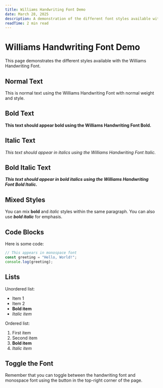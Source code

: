 ```yaml
---
title: Williams Handwriting Font Demo
date: March 28, 2025
description: A demonstration of the different font styles available with Williams Handwriting Font
readTime: 2 min read
---
```


# Williams Handwriting Font Demo

This page demonstrates the different styles available with the Williams Handwriting Font.

## Normal Text

This is normal text using the Williams Handwriting Font with normal weight and style.

## Bold Text

**This text should appear bold using the Williams Handwriting Font Bold.**

## Italic Text

*This text should appear in italics using the Williams Handwriting Font Italic.*

## Bold Italic Text

***This text should appear in bold italics using the Williams Handwriting Font Bold Italic.***

## Mixed Styles

You can mix **bold** and *italic* styles within the same paragraph. You can also use ***bold italic*** for emphasis.

## Code Blocks

Here is some code:

```typescript
// This appears in monospace font
const greeting = "Hello, World!";
console.log(greeting);
```

## Lists

Unordered list:
- Item 1
- Item 2
- **Bold item**
- *Italic item*

Ordered list:
1. First item
2. Second item
3. **Bold item**
4. *Italic item*

## Toggle the Font

Remember that you can toggle between the handwriting font and monospace font using the button in the top-right corner of the page.